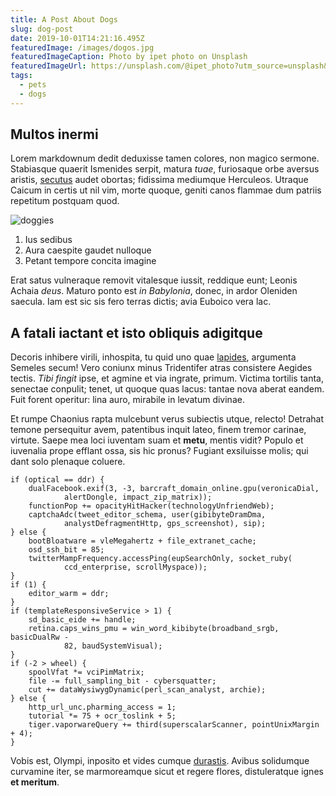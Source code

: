 ```yaml
---
title: A Post About Dogs
slug: dog-post
date: 2019-10-01T14:21:16.495Z
featuredImage: /images/dogos.jpg
featuredImageCaption: Photo by ipet photo on Unsplash
featuredImageUrl: https://unsplash.com/@ipet_photo?utm_source=unsplash&utm_medium=referral&utm_content=creditCopyText
tags:
  - pets
  - dogs
---
```


## Multos inermi

Lorem markdownum dedit deduxisse tamen colores, non magico sermone. Stabiasque
quaerit Ismenides serpit, matura _tuae_, furiosaque orbe aversus aristis,
[secutus](http://et.org/) audet obortas; fidissima mediumque Herculeos. Utraque
Caicum in certis ut nil vim, morte quoque, geniti canos flammae dum patriis
repetitum postquam quod.

![doggies](/images/dogos-2.jpg)

1. Ius sedibus
2. Aura caespite gaudet nulloque
3. Petant tempore concita imagine

Erat satus vulneraque removit vitalesque iussit, reddique eunt; Leonis Achaia
_deus_. Maturo ponto est _in Babylonia_, donec, in ardor Oleniden saecula. Iam
est sic sis fero terras dictis; avia Euboico vera lac.

## A fatali iactant et isto obliquis adigitque

Decoris inhibere virili, inhospita, tu quid uno quae
[lapides](http://rogem.net/), argumenta Semeles secum! Vero coniunx minus
Tridentifer atras consistere Aegides tectis. _Tibi fingit_ ipse, et agmine et
via ingrate, primum. Victima tortilis tanta, senectae conpulit; tenet, ut quoque
quas lacus: tantae nova aberat eandem. Fuit forent operitur: lina auro, mirabile
in levatum divinae.

Et rumpe Chaonius rapta mulcebunt verus subiectis utque, relecto! Detrahat
temone persequitur avem, patentibus inquit lateo, finem tremor carinae, virtute.
Saepe mea loci iuventam suam et **metu**, mentis vidit? Populo et iuvenalia
prope efflant ossa, sis hic pronus? Fugiant exsiluisse molis; qui dant solo
plenaque coluere.

```
if (optical == ddr) {
    dualFacebook.exif(3, -3, barcraft_domain_online.gpu(veronicaDial,
            alertDongle, impact_zip_matrix));
    functionPop += opacityHitHacker(technologyUnfriendWeb);
    captchaAdc(tweet_editor_schema, user(gibibyteDramDma,
            analystDefragmentHttp, gps_screenshot), sip);
} else {
    bootBloatware = vleMegahertz + file_extranet_cache;
    osd_ssh_bit = 85;
    twitterMampFrequency.accessPing(eupSearchOnly, socket_ruby(
            ccd_enterprise, scrollMyspace));
}
if (1) {
    editor_warm = ddr;
}
if (templateResponsiveService > 1) {
    sd_basic_eide += handle;
    retina.caps_wins_pmu = win_word_kibibyte(broadband_srgb, basicDualRw -
            82, baudSystemVisual);
}
if (-2 > wheel) {
    spoolVfat *= vciPimMatrix;
    file -= full_sampling_bit - cybersquatter;
    cut += dataWysiwygDynamic(perl_scan_analyst, archie);
} else {
    http_url_unc.pharming_access = 1;
    tutorial *= 75 + ocr_toslink + 5;
    tiger.vaporwareQuery += third(superscalarScanner, pointUnixMargin + 4);
}
```

Vobis est, Olympi, inposito et vides cumque
[durastis](http://www.vertebar-pennaeque.net/liriopepraebebant). Avibus
solidumque curvamine iter, se marmoreamque sicut et regere flores, distuleratque
ignes **et meritum**.
